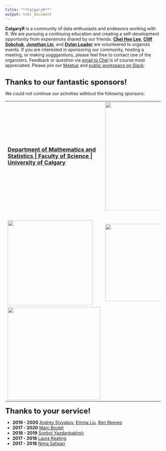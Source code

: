 ```yaml
---
title: "**CalgaryR**"
output: html_document
---
```



**CalgaryR** is a community of data enthusiasts and endeavors working with R.  We are pursuing a continuing education and creating a self-development opportunity from experiences shared by our friends.  **[Chel Hee Lee](https://www.linkedin.com/in/gnustats/){target="_blank"}**, **[Cliff Sobchuk](https://www.linkedin.com/in/cliff-sobchuk/){target="_blank"}**, **[Jonathan Lin](https://github.com/jonlinca){target="_blank"}**, and **[Dylan Loader](https://www.linkedin.com/in/dylan-loader/){target="_blank"}**  are volunteered to organize events.   If you are interested in sponsoring our community, hosting a meeting, or making sugggestions, please feel free to contact one of the organizers.   Feedback or question via [email to Chel](mailto:imstatsbee@gmail.com) is of course most appreciated.  Please join our [Meetup](https://www.meetup.com/Calgary-R-User-Group/){target="_blank"} and  [public workspace on Slack](https://yyc-r.slack.com/){target="_blank"}.

<br>
**<font size=5>Thanks to our fantastic sponsors!</font>**  

We could not continue our activities withtout the following sponsors:

<!-- 
[![](./img/dccm.png){width=300px}](https://cumming.ucalgary.ca/labs/calgary-critical-care-research-network/){target="_blank"} 
&nbsp;&nbsp;&nbsp;&nbsp;&nbsp;&nbsp;
-->

<table>
<tr>
<td width="350">
<font size="4">  <b>[Department of Mathematics and Statistics | Faculty of Science | University of Calgary](http://math.ucalgary.ca/){target="_blank"}</b>  </font> 
</td>
<td width="350">
[![](./img/ucchi.jpg){width=350px}](https://cumming.ucalgary.ca/centres/centre-health-informatics){target="_blank"}
</td>
<td width="350">
[![](./img/RConsortium_Horizontal_Pantone.png){width=290px}](https://www.r-consortium.org/){target="_blank"}
</td>
</tr>


<tr> <td> &nbsp; </td> <td> </td> <td> </td> </tr>

<tr>
<td>
[![](./img/webhorizfulllarge.png){width=275px}](https://www.pims.math.ca/){target="_blank"}
</td>
<td>
[![](./img/cenovus.png){width=250px}](https://www.cenovus.com/){target="_blank"}
<!-- [![](./img/medlior.png){width=275px}](https://www.medlior.com/?doing_wp_cron=1580355585.6735188961029052734375){target="_blank"} -->
</td>
<td>
<!-- [![](./img/viewpointgroup.png){width=350px}](https://www.viewpointresearch.ca/){target="_blank"} -->
<!-- [![](./img/cybera.png){width=300px}](https://www.cybera.ca/){target="_blank"} -->
</td>
</tr>

<tr>
<td>[![](./img/ucbc.png){width=300px}](https://obrieniph.ucalgary.ca/research/centres-programs-research-groups-and-units/biostatistics-centre-ucbc){target="_blank"}
</td>
<td></td>
<td></td>
</tr>
</table>









**<font size=5>Thanks to your service!</font>**  

+ **2019 - 2020** [Andrey Sivyakov](https://www.linkedin.com/in/andrey-sivyakov-030394114/){target="_blank"}, [Emma Liu](https://www.linkedin.com/in/emma-yizhou-liu-7a8b3242/){target="_blank"}, [Ben Reeves](https://www.linkedin.com/in/benjamin-reeves-91566767/){target="_blank"}
+ **2017 - 2020** [Marc Boulet](https://www.linkedin.com/in/marc-boulet-5bb87023/){target="_blank"}
+ **2018 - 2019** [Sonbol Yazdanbakhsh](https://www.linkedin.com/in/sonbol-yazdanbakhsh-ph-d-99502735/){target="_blank"}
+ **2017 - 2018** [Laura Keating](https://www.linkedin.com/in/laurakeating/){target="_blank"} 
+ **2017 - 2018** [Nima Safaian](https://www.linkedin.com/in/nimasafaian/){target="_blank"}
